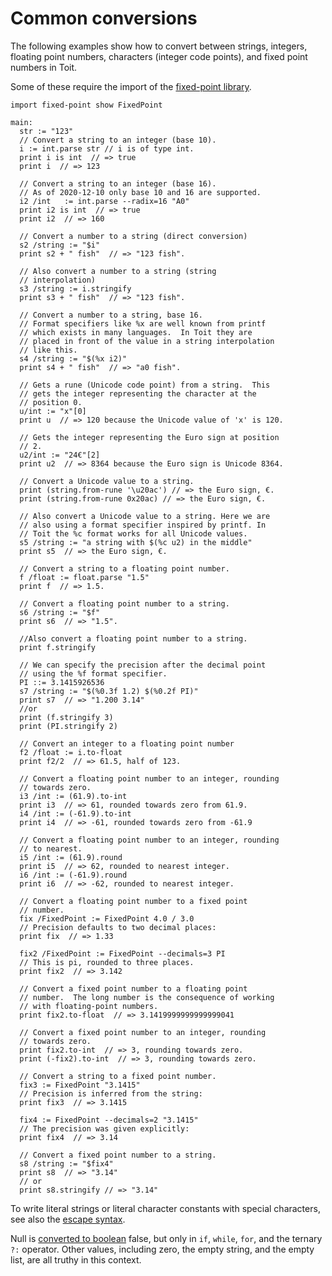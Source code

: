 # Common conversions

The following examples show how to convert between strings, integers, floating point
numbers, characters (integer code points), and fixed point numbers in Toit.

Some of these require the import of the [fixed-point library](https://libs.toit.io/fixed_point/library-summary).

```
import fixed-point show FixedPoint

main:
  str := "123"
  // Convert a string to an integer (base 10).
  i := int.parse str // i is of type int.
  print i is int  // => true
  print i  // => 123

  // Convert a string to an integer (base 16).
  // As of 2020-12-10 only base 10 and 16 are supported.
  i2 /int   := int.parse --radix=16 "A0"
  print i2 is int  // => true
  print i2  // => 160

  // Convert a number to a string (direct conversion)
  s2 /string := "$i"
  print s2 + " fish"  // => "123 fish".

  // Also convert a number to a string (string
  // interpolation)
  s3 /string := i.stringify
  print s3 + " fish"  // => "123 fish".

  // Convert a number to a string, base 16.
  // Format specifiers like %x are well known from printf
  // which exists in many languages.  In Toit they are
  // placed in front of the value in a string interpolation
  // like this.
  s4 /string := "$(%x i2)"
  print s4 + " fish"  // => "a0 fish".

  // Gets a rune (Unicode code point) from a string.  This
  // gets the integer representing the character at the
  // position 0.
  u/int := "x"[0]
  print u  // => 120 because the Unicode value of 'x' is 120.

  // Gets the integer representing the Euro sign at position
  // 2.
  u2/int := "24€"[2]
  print u2  // => 8364 because the Euro sign is Unicode 8364.

  // Convert a Unicode value to a string.
  print (string.from-rune '\u20ac') // => the Euro sign, €.
  print (string.from-rune 0x20ac) // => the Euro sign, €.

  // Also convert a Unicode value to a string. Here we are
  // also using a format specifier inspired by printf. In
  // Toit the %c format works for all Unicode values.
  s5 /string := "a string with $(%c u2) in the middle"
  print s5  // => the Euro sign, €.

  // Convert a string to a floating point number.
  f /float := float.parse "1.5"
  print f  // => 1.5.

  // Convert a floating point number to a string.
  s6 /string := "$f"
  print s6  // => "1.5".

  //Also convert a floating point number to a string.
  print f.stringify

  // We can specify the precision after the decimal point
  // using the %f format specifier.
  PI ::= 3.1415926536
  s7 /string := "$(%0.3f 1.2) $(%0.2f PI)"
  print s7  // => "1.200 3.14"
  //or
  print (f.stringify 3)
  print (PI.stringify 2)

  // Convert an integer to a floating point number
  f2 /float := i.to-float
  print f2/2  // => 61.5, half of 123.

  // Convert a floating point number to an integer, rounding
  // towards zero.
  i3 /int := (61.9).to-int
  print i3  // => 61, rounded towards zero from 61.9.
  i4 /int := (-61.9).to-int
  print i4  // => -61, rounded towards zero from -61.9

  // Convert a floating point number to an integer, rounding
  // to nearest.
  i5 /int := (61.9).round
  print i5  // => 62, rounded to nearest integer.
  i6 /int := (-61.9).round
  print i6  // => -62, rounded to nearest integer.

  // Convert a floating point number to a fixed point
  // number.
  fix /FixedPoint := FixedPoint 4.0 / 3.0
  // Precision defaults to two decimal places:
  print fix  // => 1.33

  fix2 /FixedPoint := FixedPoint --decimals=3 PI
  // This is pi, rounded to three places.
  print fix2  // => 3.142

  // Convert a fixed point number to a floating point
  // number.  The long number is the consequence of working
  // with floating-point numbers.
  print fix2.to-float  // => 3.1419999999999999041

  // Convert a fixed point number to an integer, rounding
  // towards zero.
  print fix2.to-int  // => 3, rounding towards zero.
  print (-fix2).to-int  // => 3, rounding towards zero.

  // Convert a string to a fixed point number.
  fix3 := FixedPoint "3.1415"
  // Precision is inferred from the string:
  print fix3  // => 3.1415

  fix4 := FixedPoint --decimals=2 "3.1415"
  // The precision was given explicitly:
  print fix4  // => 3.14

  // Convert a fixed point number to a string.
  s8 /string := "$fix4"
  print s8  // => "3.14"
  // or
  print s8.stringify // => "3.14"
```

To write literal strings or literal character constants with
special characters, see also the
[escape syntax](../strings#escaped-characters).

Null is [converted to boolean](../booleans)
false, but only in `if`,
`while`, `for`, and the ternary `?:` operator. Other
values, including zero, the empty string, and the empty
list, are all truthy in this context.
